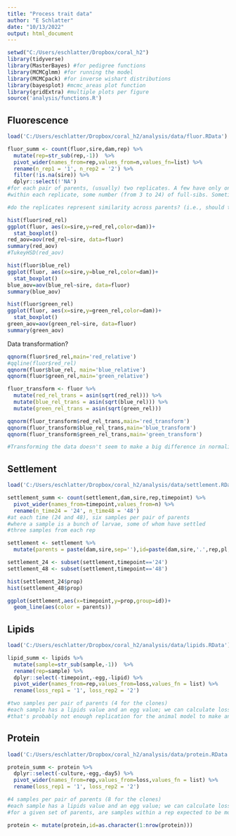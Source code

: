 ```yaml
---
title: "Process trait data"
author: "E Schlatter"
date: "10/13/2022"
output: html_document
---
```


```r
setwd("C:/Users/eschlatter/Dropbox/coral_h2")
library(tidyverse)
library(MasterBayes) #for pedigree functions
library(MCMCglmm) #for running the model
library(MCMCpack) #for inverse wishart distributions
library(bayesplot) #mcmc_areas plot function
library(gridExtra) #multiple plots per figure
source('analysis/functions.R')
```


## Fluorescence
```r
load('C:/Users/eschlatter/Dropbox/coral_h2/analysis/data/fluor.RData')

fluor_summ <- count(fluor,sire,dam,rep) %>%
  mutate(rep=str_sub(rep,-1))  %>%
  pivot_wider(names_from=rep,values_from=n,values_fn=list) %>%
  rename(n_rep1 = '1', n_rep2 = '2') %>%
  filter(!is.na(sire)) %>%
  dplyr::select(!'NA')
#for each pair of parents, (usually) two replicates. A few have only one replicate: CP, AQY, and CZ
#within each replicate, some number (from 3 to 24) of full-sibs. Sometimes two sets of full-sibs because of clones.

#do the replicates represent similarity across parents? (i.e., should there be any similarity among two unrelated larvae that are both from rep 1?) I think not, right? (That's why the rep column in the original dataset includes parental IDs.)

```


```r
hist(fluor$red_rel)
ggplot(fluor, aes(x=sire,y=red_rel,color=dam))+
  stat_boxplot()
red_aov=aov(red_rel~sire, data=fluor)
summary(red_aov)
#TukeyHSD(red_aov)

hist(fluor$blue_rel)
ggplot(fluor, aes(x=sire,y=blue_rel,color=dam))+
  stat_boxplot()
blue_aov=aov(blue_rel~sire, data=fluor)
summary(blue_aov)

hist(fluor$green_rel)
ggplot(fluor, aes(x=sire,y=green_rel,color=dam))+
  stat_boxplot()
green_aov=aov(green_rel~sire, data=fluor)
summary(green_aov)
```
Data transformation?
```r
qqnorm(fluor$red_rel,main='red_relative')
#qqline(fluor$red_rel)
qqnorm(fluor$blue_rel, main='blue_relative')
qqnorm(fluor$green_rel,main='green_relative')

fluor_transform <- fluor %>%
  mutate(red_rel_trans = asin(sqrt(red_rel))) %>%
  mutate(blue_rel_trans = asin(sqrt(blue_rel))) %>%
  mutate(green_rel_trans = asin(sqrt(green_rel)))

qqnorm(fluor_transform$red_rel_trans,main='red_transform')
qqnorm(fluor_transform$blue_rel_trans,main='blue_transform')
qqnorm(fluor_transform$green_rel_trans,main='green_transform')

#Transforming the data doesn't seem to make a big difference in normality...can we do without it?
```


## Settlement

```r
load('C:/Users/eschlatter/Dropbox/coral_h2/analysis/data/settlement.RData')

settlement_summ <- count(settlement,dam,sire,rep,timepoint) %>%
  pivot_wider(names_from=timepoint,values_from=n) %>%
  rename(n_time24 = '24', n_time48 = '48')
#at each time (24 and 48), six samples per pair of parents
#where a sample is a bunch of larvae, some of whom have settled
#three samples from each rep

settlement <- settlement %>%
  mutate(parents = paste(dam,sire,sep=''),id=paste(dam,sire,'.',rep,pl,sep=''),n=rec+lar)

settlement_24 <- subset(settlement,timepoint=='24')
settlement_48 <- subset(settlement,timepoint=='48')

hist(settlement_24$prop)
hist(settlement_48$prop)

ggplot(settlement,aes(x=timepoint,y=prop,group=id))+
  geom_line(aes(color = parents))
```

## Lipids

```r
load('C:/Users/eschlatter/Dropbox/coral_h2/analysis/data/lipids.RData')

lipid_summ <- lipids %>%
  mutate(sample=str_sub(sample,-1))  %>%
  rename(rep=sample) %>%
  dplyr::select(-timepoint,-egg,-lipid) %>%
  pivot_wider(names_from=rep,values_from=loss,values_fn = list) %>%
  rename(loss_rep1 = '1', loss_rep2 = '2')

#two samples per pair of parents (4 for the clones)
#each sample has a lipids value and an egg value; we can calculate loss as (lipid-egg)/egg
#that's probably not enough replication for the animal model to make any sense out of it.
```

## Protein

```r
load('C:/Users/eschlatter/Dropbox/coral_h2/analysis/data/protein.RData')

protein_summ <- protein %>%
  dplyr::select(-culture,-egg,-day5) %>%
  pivot_wider(names_from=rep,values_from=loss,values_fn = list) %>%
  rename(loss_rep1 = '1', loss_rep2 = '2')

#4 samples per pair of parents (8 for the clones)
#each sample has a lipids value and an egg value; we can calculate loss as (lipid-egg)/egg
#for a given set of parents, are samples within a rep expected to be more similar than samples across reps? Probably. If so, we should include both rep and a within-rep identifier as predictor variables. Call the within-rep identifier "id", and add it now.

protein <- mutate(protein,id=as.character(1:nrow(protein)))
```